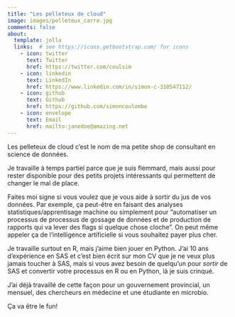 ```yaml
---
title: "Les pelleteux de cloud"
image: images/pelleteux_carre.jpg
comments: false  
about:
  template: jolla
  links:  # see https://icons.getbootstrap.com/ for icons
    - icon: twitter
      text: Twitter
      href: https://twitter.com/coulsim
    - icon: linkedin
      text: LinkedIn
      href: https://www.linkedin.com/in/simon-c-310547112/
    - icon: github
      text: Github
      href: https://github.com/simoncoulombe
    - icon: envelope   
      text: Email
      href: mailto:janedoe@amazing.net
---  
```


Les pelleteux de cloud c'est le nom de ma petite shop de consultant en science de données.   

Je travaille à temps partiel parce que je suis flemmard, mais aussi pour rester disponible pour des petits projets intéressants qui permettent de changer le mal de place.  

Faites moi signe si vous voulez que je vous aide à sortir du jus de vos données.   Par exemple, ça peut-être en faisant des  analyses statistiques/apprentisage machine  ou simplement  pour "automatiser un processus de processus de gossage de données et de production de rapports qui va lever des flags si quelque chose cloche".  On peut même appeler ça de l'intelligence artificielle si vous souhaitez payer plus cher.   

Je travaille surtout en R, mais j'aime bien jouer en Python.  J'ai 10 ans d'expérience en SAS et c'est bien écrit sur mon CV que je ne veux plus jamais toucher à SAS, mais si vous avez besoin de quelqu'un pour *sortir* de SAS et convertir votre processus en R ou en Python, là je suis crinqué.  

J'ai déjà travaillé de cette façon pour un gouvernement provincial, un mensuel, des chercheurs en médecine et une étudiante en microbio.  

Ça va être le fun!
